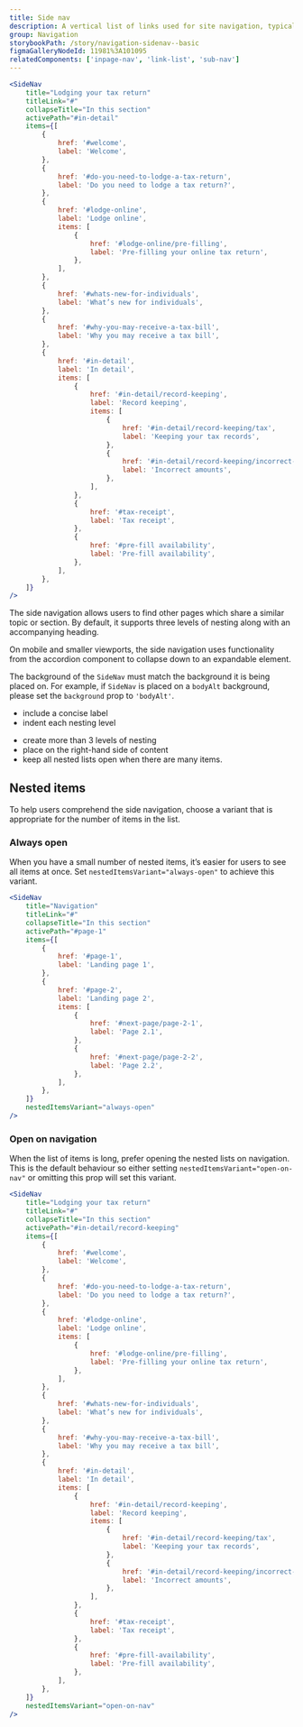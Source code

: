 ```yaml
---
title: Side nav
description: A vertical list of links used for site navigation, typically placed beside body content.
group: Navigation
storybookPath: /story/navigation-sidenav--basic
figmaGalleryNodeId: 11981%3A101095
relatedComponents: ['inpage-nav', 'link-list', 'sub-nav']
---
```


```jsx live
<SideNav
	title="Lodging your tax return"
	titleLink="#"
	collapseTitle="In this section"
	activePath="#in-detail"
	items={[
		{
			href: '#welcome',
			label: 'Welcome',
		},
		{
			href: '#do-you-need-to-lodge-a-tax-return',
			label: 'Do you need to lodge a tax return?',
		},
		{
			href: '#lodge-online',
			label: 'Lodge online',
			items: [
				{
					href: '#lodge-online/pre-filling',
					label: 'Pre-filling your online tax return',
				},
			],
		},
		{
			href: '#whats-new-for-individuals',
			label: 'What’s new for individuals',
		},
		{
			href: '#why-you-may-receive-a-tax-bill',
			label: 'Why you may receive a tax bill',
		},
		{
			href: '#in-detail',
			label: 'In detail',
			items: [
				{
					href: '#in-detail/record-keeping',
					label: 'Record keeping',
					items: [
						{
							href: '#in-detail/record-keeping/tax',
							label: 'Keeping your tax records',
						},
						{
							href: '#in-detail/record-keeping/incorrect-amounts',
							label: 'Incorrect amounts',
						},
					],
				},
				{
					href: '#tax-receipt',
					label: 'Tax receipt',
				},
				{
					href: '#pre-fill availability',
					label: 'Pre-fill availability',
				},
			],
		},
	]}
/>
```

The side navigation allows users to find other pages which share a similar topic or section. By default, it supports three levels of nesting along with an accompanying heading.

On mobile and smaller viewports, the side navigation uses functionality from the accordion component to collapse down to an expandable element.

The background of the `SideNav` must match the background it is being placed on. For example, if `SideNav` is placed on a `bodyAlt` background, please set the `background` prop to `'bodyAlt'`.

<DoHeading />

- include a concise label
- indent each nesting level

<DontHeading />

- create more than 3 levels of nesting
- place on the right-hand side of content
- keep all nested lists open when there are many items.

## Nested items

To help users comprehend the side navigation, choose a variant that is appropriate for the number of items in the list.

### Always open

When you have a small number of nested items, it’s easier for users to see all items at once. Set `nestedItemsVariant="always-open"` to achieve this variant.

```jsx live
<SideNav
	title="Navigation"
	titleLink="#"
	collapseTitle="In this section"
	activePath="#page-1"
	items={[
		{
			href: '#page-1',
			label: 'Landing page 1',
		},
		{
			href: '#page-2',
			label: 'Landing page 2',
			items: [
				{
					href: '#next-page/page-2-1',
					label: 'Page 2.1',
				},
				{
					href: '#next-page/page-2-2',
					label: 'Page 2.2',
				},
			],
		},
	]}
	nestedItemsVariant="always-open"
/>
```

### Open on navigation

When the list of items is long, prefer opening the nested lists on navigation. This is the default behaviour so either setting `nestedItemsVariant="open-on-nav"` or omitting this prop will set this variant.

```jsx live
<SideNav
	title="Lodging your tax return"
	titleLink="#"
	collapseTitle="In this section"
	activePath="#in-detail/record-keeping"
	items={[
		{
			href: '#welcome',
			label: 'Welcome',
		},
		{
			href: '#do-you-need-to-lodge-a-tax-return',
			label: 'Do you need to lodge a tax return?',
		},
		{
			href: '#lodge-online',
			label: 'Lodge online',
			items: [
				{
					href: '#lodge-online/pre-filling',
					label: 'Pre-filling your online tax return',
				},
			],
		},
		{
			href: '#whats-new-for-individuals',
			label: 'What’s new for individuals',
		},
		{
			href: '#why-you-may-receive-a-tax-bill',
			label: 'Why you may receive a tax bill',
		},
		{
			href: '#in-detail',
			label: 'In detail',
			items: [
				{
					href: '#in-detail/record-keeping',
					label: 'Record keeping',
					items: [
						{
							href: '#in-detail/record-keeping/tax',
							label: 'Keeping your tax records',
						},
						{
							href: '#in-detail/record-keeping/incorrect-amounts',
							label: 'Incorrect amounts',
						},
					],
				},
				{
					href: '#tax-receipt',
					label: 'Tax receipt',
				},
				{
					href: '#pre-fill-availability',
					label: 'Pre-fill availability',
				},
			],
		},
	]}
	nestedItemsVariant="open-on-nav"
/>
```

